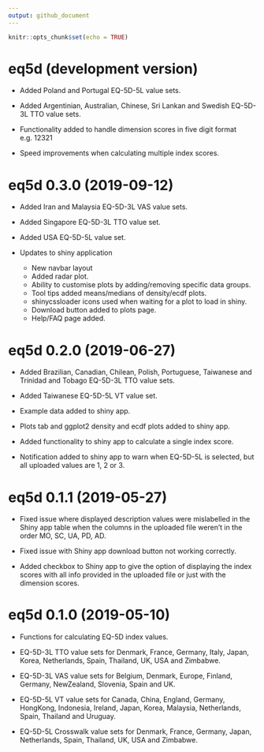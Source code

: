 ```yaml
---
output: github_document
---
```


<!-- NEWS.md is generated from NEWS.Rmd. Please edit that file -->

```r
knitr::opts_chunk$set(echo = TRUE)
```
# eq5d (development version)

* Added Poland and Portugal EQ-5D-5L value sets.

* Added Argentinian, Australian, Chinese, Sri Lankan and Swedish EQ-5D-3L TTO value sets.

* Functionality added to handle dimension scores in five digit format e.g. 12321

* Speed improvements when calculating multiple index scores.

# eq5d 0.3.0 (2019-09-12)

* Added Iran and Malaysia EQ-5D-3L VAS value sets.

* Added Singapore EQ-5D-3L TTO value set.

* Added USA EQ-5D-5L value set.

* Updates to shiny application
    * New navbar layout
    * Added radar plot.
    * Ability to customise plots by adding/removing specific data groups.
    * Tool tips added means/medians of density/ecdf plots.
    * shinycssloader icons used when waiting for a plot to load in shiny.
    * Download button added to plots page.
    * Help/FAQ page added.

# eq5d 0.2.0 (2019-06-27)

* Added Brazilian, Canadian, Chilean, Polish, Portuguese, Taiwanese and Trinidad and Tobago EQ-5D-3L TTO value sets.

* Added Taiwanese EQ-5D-5L VT value set.

* Example data added to shiny app.

* Plots tab and ggplot2 density and ecdf plots added to shiny app.

* Added functionality to shiny app to calculate a single index score.

* Notification added to shiny app to warn when EQ-5D-5L is selected, but all uploaded values are 1, 2 or 3.

# eq5d 0.1.1 (2019-05-27)

* Fixed issue where displayed description values were mislabelled in the Shiny app table when the columns in the uploaded file weren't in the order MO, SC, UA, PD, AD.

* Fixed issue with Shiny app download button not working correctly.

* Added checkbox to Shiny app to give the option of displaying the index scores with all info provided in the uploaded file or just with the dimension scores.

# eq5d 0.1.0 (2019-05-10)

* Functions for calculating EQ-5D index values.

* EQ-5D-3L TTO value sets for Denmark, France, Germany, Italy, Japan, Korea, Netherlands, Spain, Thailand, UK, USA and Zimbabwe.

* EQ-5D-3L VAS value sets for Belgium, Denmark, Europe, Finland, Germany, NewZealand, Slovenia, Spain and UK.

* EQ-5D-5L VT value sets for Canada, China, England, Germany, HongKong, Indonesia, Ireland, Japan, Korea, Malaysia, Netherlands, Spain, Thailand and Uruguay.

* EQ-5D-5L Crosswalk value sets for Denmark, France, Germany, Japan, Netherlands, Spain, Thailand, UK, USA and Zimbabwe.

